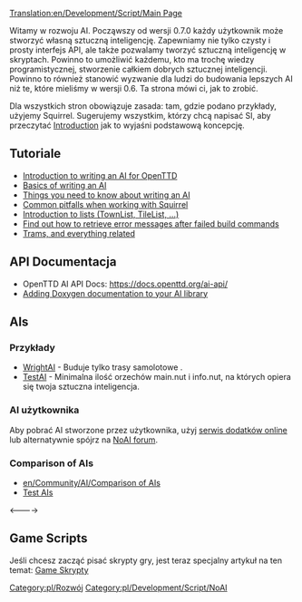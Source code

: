 [[Translation:en/Development/Script/Main Page]]
<!--{{note|The user page is here: [[AI settings]]}}-->
{{pl/Informacja|Strona użytkownika jest tutaj: [[pl/Manual/Ustawienia SI/GameScript|Ustawienia SI]]}}

<!--{{NoAI}}-->
{{pl/Development/Script/NoAI}} 
<!-- Template:NoAI/Pl -->
Witamy w rozwoju AI. Począwszy od wersji 0.7.0 każdy użytkownik może stworzyć własną sztuczną inteligencję. Zapewniamy nie tylko czysty i prosty interfejs API, ale także pozwalamy tworzyć sztuczną inteligencję w skryptach. Powinno to umożliwić każdemu, kto ma trochę wiedzy programistycznej, stworzenie całkiem dobrych sztucznej inteligencji. Powinno to również stanowić wyzwanie dla ludzi do budowania lepszych AI niż te, które mieliśmy w wersji 0.6. Ta strona mówi ci, jak to zrobić.

Dla wszystkich stron obowiązuje zasada: tam, gdzie podano przykłady, użyjemy Squirrel. Sugerujemy wszystkim, którzy chcą napisać SI, aby przeczytać [[en/Development/Script/Introduction|Introduction]] jak to wyjaśni podstawową koncepcję.

== Tutoriale ==
* [[en/Development/Script/Introduction|Introduction to writing an AI for OpenTTD]]
* [[en/Development/Script/Basics|Basics of writing an AI]]
* [[en/Development/Script/Need To Know|Things you need to know about writing an AI]]
* [[en/Development/Script/Squirrel pitfalls|Common pitfalls when working with Squirrel]]
* [[en/Development/Script/Lists|Introduction to lists (TownList, TileList, ...)]]
* [[en/Development/Script/Last Error|Find out how to retrieve error messages after failed build commands]]
* [[en/Development/Script/Trams|Trams, and everything related]]

== API Documentacja ==
* OpenTTD AI API Docs: https://docs.openttd.org/ai-api/
* [[en/Development/Script/Doxygen Documentation|Adding Doxygen documentation to your AI library]]

== AIs ==
=== Przykłady ===
* [[en/Development/Script/WrightAI|WrightAI]] - Buduje tylko trasy samolotowe .
* [[en/Development/Script/TestAI|TestAI]] - Minimalna ilość orzechów main.nut i info.nut, na których opiera się twoja sztuczna inteligencja.

=== AI użytkownika ===
Aby pobrać AI stworzone przez użytkownika, użyj [[pl/Archive/Community/Serwis Dodatków|serwis dodatków online]] lub alternatywnie spójrz na [http://www.tt-forums.net/viewforum.php?f=65 NoAI forum].

=== Comparison of AIs ===
* [[en/Community/AI/Comparison of AIs]]
* [[en/Community/AI/Test AIs|Test AIs]]

<--{{en/Feature|0.7}}-->{{en/Feature|0.7}}

== Game Scripts ==
Jeśli chcesz zacząć pisać skrypty gry, jest teraz specjalny artykuł na ten temat: [[pl/Manual/GS|Game Skrypty]]

[[Category:pl/Rozwój]] [[Category:pl/Development/Script/NoAI]]